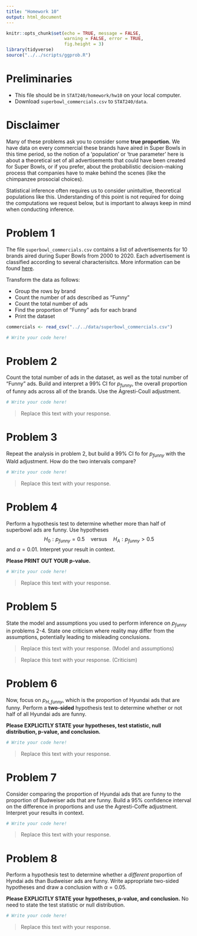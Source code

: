 ---
title: "Homework 10"
output: html_document
---

```{r setup, include=FALSE}
knitr::opts_chunk$set(echo = TRUE, message = FALSE,
                      warning = FALSE, error = TRUE,
                      fig.height = 3)
library(tidyverse)
source("../../scripts/ggprob.R")
```

# Preliminaries

- This file should be in `STAT240/homework/hw10` on your local computer.
- Download `superbowl_commercials.csv` to `STAT240/data`.


# Disclaimer

Many of these problems ask you to consider some **true proportion.** We have data on every commercial these brands have aired in Super Bowls in this time period, so the notion of a 'population' or 'true parameter' here is about a theoretical set of all advertisements that could have been created for Super Bowls, or if you prefer, about the probabilistic decision-making process that companies have to make behind the scenes (like the chimpanzee prosocial choices).

Statistical inference often requires us to consider unintuitive, theoretical populations like this. Understanding of this point is not required for doing the computations we request below, but is important to always keep in mind when conducting inference.

# Problem 1

The file `superbowl_commercials.csv` contains a list of advertisements for 10 brands aired during Super Bowls from 2000 to 2020.  Each advertisement is classified according to several characterisitcs.  More information can be found  [here](https://github.com/fivethirtyeight/superbowl-ads).

Transform the data as follows:

- Group the rows by brand
- Count the number of ads described as "Funny"
- Count the total number of ads
- Find the proportion of "Funny" ads for each brand
- Print the dataset

```{r}
commercials <- read_csv("../../data/superbowl_commercials.csv")
```

```{r}
# Write your code here!
```


# Problem 2

Count the total number of ads in the dataset, as well as the total number of "Funny" ads.  Build and interpret a 99% CI for $p_{funny}$, the overall proportion of funny ads across all of the brands.  Use the Agresti-Coull adjustment.

```{r}
# Write your code here!
```

> Replace this text with your response.

# Problem 3

Repeat the analysis in problem 2, but build a 99% CI fo for $p_{funny}$ with the Wald adjustment.  How do the two intervals compare?

```{r}
# Write your code here!
```

> Replace this text with your response.


# Problem 4

Perform a hypothesis test to determine whether more than half of superbowl ads are funny.  Use hypotheses
$$H_0: p_{funny} = 0.5 \quad \text{versus}\quad H_A: p_{funny} > 0.5$$
and $\alpha = 0.01$.  Interpret your result in context.

**Please PRINT OUT YOUR p-value.**

```{r}
# Write your code here!
```

> Replace this text with your response.

# Problem 5

State the model and assumptions you used to perform inference on $p_{funny}$ in problems 2-4.  State one criticism where reality may differ from the assumptions, potentially leading to misleading conclusions.

> Replace this text with your response. (Model and assumptions)

> Replace this text with your response. (Criticism)

# Problem 6

Now, focus on $p_{H, funny}$, which is the proportion of Hyundai ads that are funny.  Perform a **two-sided** hypothesis test to determine whether or not half of all Hyundai ads are funny. 

**Please EXPLICITLY STATE your hypotheses, test statistic, null distribution, p-value, and conclusion.**

```{r}
# Write your code here!
```

> Replace this text with your response.

# Problem 7

Consider comparing the proportion of Hyundai ads that are funny to the proportion of Budweiser ads that are funny.  Build a 95% confidence interval on the difference in proportions and use the Agresti-Coffe adjustment.  Interpret your results in context.

```{r}
# Write your code here!
```

> Replace this text with your response.

# Problem 8

Perform a hypothesis test to determine whether a *different* proportion of Hyndai ads than Budweiser ads are funny.  Write appropriate two-sided hypotheses and draw a conclusion with $\alpha = 0.05$.

**Please EXPLICITLY STATE your hypotheses, p-value, and conclusion.** No need to state the test statistic or null distribution.

```{r}
# Write your code here!
```

> Replace this text with your response.

